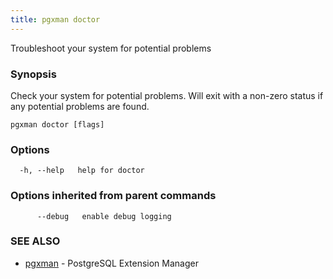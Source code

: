 ```yaml
---
title: pgxman doctor
---
```


Troubleshoot your system for potential problems

### Synopsis

Check your system for potential problems. Will exit with a non-zero status if any potential problems are found.

```
pgxman doctor [flags]
```

### Options

```
  -h, --help   help for doctor
```

### Options inherited from parent commands

```
      --debug   enable debug logging
```

### SEE ALSO

* [pgxman](pgxman)	 - PostgreSQL Extension Manager

